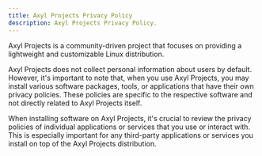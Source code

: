 ```yaml
---
title: Axyl Projects Privacy Policy
description: Axyl Projects Privacy Policy.
---
```


Axyl Projects is a community-driven project that focuses on providing a lightweight and customizable Linux distribution.

Axyl Projects does not collect personal information about users by default. However, it's important to note that, when you use Axyl Projects, you may install various software packages, tools, or applications that have their own privacy policies. These policies are specific to the respective software and not directly related to Axyl Projects itself.

When installing software on Axyl Projects, it's crucial to review the privacy policies of individual applications or services that you use or interact with. This is especially important for any third-party applications or services you install on top of the Axyl Projects distribution.

<ImageComponent />
